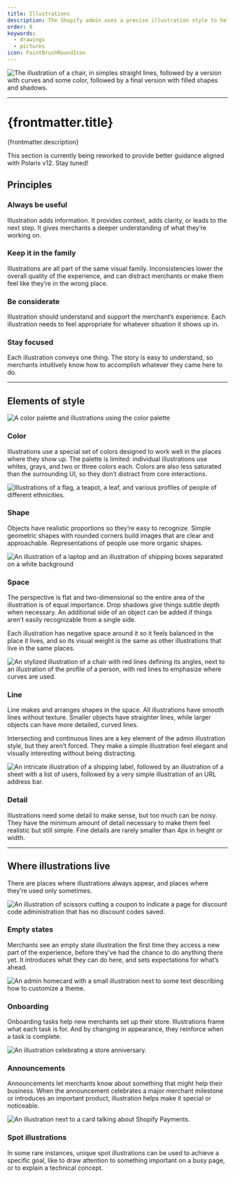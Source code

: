 ```yaml
---
title: Illustrations
description: The Shopify admin uses a precise illustration style to help merchants quickly and clearly understand how things work across every experience.
order: 9
keywords:
  - drawings
  - pictures
icon: PaintBrushRoundIcon
---
```


![The illustration of a chair, in simples straight lines, followed by a version with curves and some color, followed by a final version with filled shapes and shadows.](/images/design/illustrations/illustrations-intro@2x.png)

---

# {frontmatter.title}

<Lede>{frontmatter.description}</Lede>

<DirectiveCard status="Caution">

This section is currently being reworked to provide better guidance aligned
with Polaris v12. Stay tuned!

</DirectiveCard>

## Principles

### Always be useful

Illustration adds information. It provides context, adds clarity, or leads to the next step. It gives merchants a deeper understanding of what they’re working on.

### Keep it in the family

Illustrations are all part of the same visual family. Inconsistencies lower the overall quality of the experience, and can distract merchants or make them feel like they’re in the wrong place.

### Be considerate

Illustration should understand and support the merchant’s experience. Each illustration needs to feel appropriate for whatever situation it shows up in.

### Stay focused

Each illustration conveys one thing. The story is easy to understand, so merchants intuitively know how to accomplish whatever they came here to do.

---

## Elements of style

![A color palette and illustrations using the color palette](/images/design/illustrations/illustrations-color@2x.png)

### Color

Illustrations use a special set of colors designed to work well in the places where they show up. The palette is limited: individual illustrations use whites, grays, and two or three colors each. Colors are also less saturated than the surrounding UI, so they don’t distract from core interactions.

![Illustrations of a flag, a teapot, a leaf, and various profiles of people of different ethnicities.](/images/design/illustrations/illustrations-shape@2x.png)

### Shape

Objects have realistic proportions so they’re easy to recognize. Simple geometric shapes with rounded corners build images that are clear and approachable. Representations of people use more organic shapes.

![An illustration of a laptop and an illustration of shipping boxes separated on a white background](/images/design/illustrations/illustrations-space@2x.png)

### Space

The perspective is flat and two-dimensional so the entire area of the illustration is of equal importance. Drop shadows give things subtle depth when necessary. An additional side of an object can be added if things aren’t easily recognizable from a single side.

Each illustration has negative space around it so it feels balanced in the place it lives, and so its visual weight is the same as other illustrations that live in the same places.

![An stylized illustration of a chair with red lines defining its angles, next to an illustration of the profile of a person, with red lines to emphasize where curves are used.](/images/design/illustrations/illustrations-line@2x.png)

### Line

Line makes and arranges shapes in the space. All illustrations have smooth lines without texture. Smaller objects have straighter lines, while larger objects can have more detailed, curved lines.

Intersecting and continuous lines are a key element of the admin illustration style, but they aren’t forced. They make a simple illustration feel elegant and visually interesting without being distracting.

![An intricate illustration of a shipping label, followed by an illustration of a sheet with a list of users, followed by a very simple illustration of an URL address bar.](/images/design/illustrations/illustrations-detail@2x.png)

### Detail

Illustrations need some detail to make sense, but too much can be noisy. They have the minimum amount of detail necessary to make them feel realistic but still simple. Fine details are rarely smaller than 4px in height or width.

---

## Where illustrations live

There are places where illustrations always appear, and places where they’re used only sometimes.

![An illustration of scissors cutting a coupon to indicate a page for discount code administration that has no discount codes saved.](/images/design/illustrations/illustrations-empty-states@2x.png)

### Empty states

Merchants see an empty state illustration the first time they access a new part of the experience, before they’ve had the chance to do anything there yet. It introduces what they can do here, and sets expectations for what’s ahead.

![An admin homecard with a small illustration next to some text describing how to customize a theme.](/images/design/illustrations/illustrations-onboarding@2x.png)

### Onboarding

Onboarding tasks help new merchants set up their store. Illustrations frame what each task is for. And by changing in appearance, they reinforce when a task is complete.

![An illustration celebrating a store anniversary.](/images/design/illustrations/illustrations-announcements@2x.png)

### Announcements

Announcements let merchants know about something that might help their business. When the announcement celebrates a major merchant milestone or introduces an important product, illustration helps make it special or noticeable.

![An illustration next to a card talking about Shopify Payments.](/images/design/illustrations/illustrations-spot@2x.png)

### Spot illustrations

In some rare instances, unique spot illustrations can be used to achieve a specific goal, like to draw attention to something important on a busy page, or to explain a technical concept.
